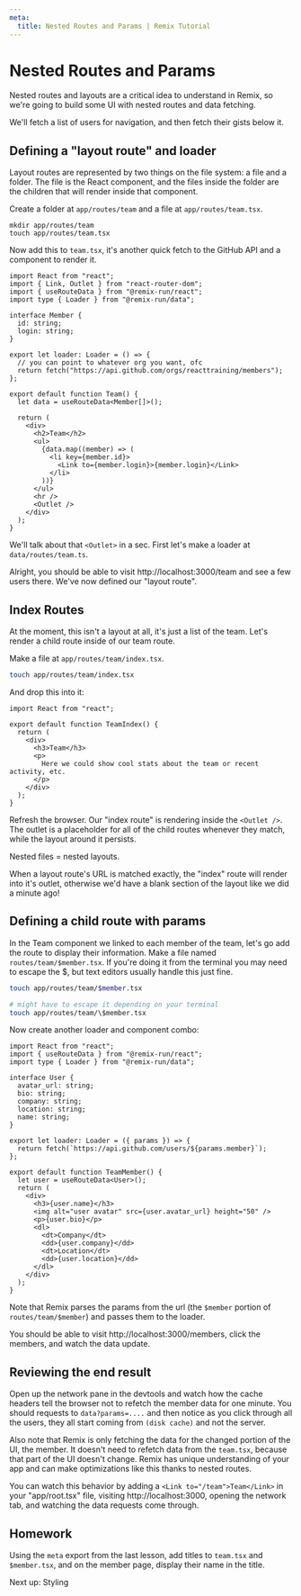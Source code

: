 ```yaml
---
meta:
  title: Nested Routes and Params | Remix Tutorial
---
```



# Nested Routes and Params

Nested routes and layouts are a critical idea to understand in Remix, so we're going to build some UI with nested routes and data fetching.

We'll fetch a list of users for navigation, and then fetch their gists below it.

## Defining a "layout route" and loader

Layout routes are represented by two things on the file system: a file and a folder. The file is the React component, and the files inside the folder are the children that will render inside that component.

Create a folder at `app/routes/team` and a file at `app/routes/team.tsx`.

```
mkdir app/routes/team
touch app/routes/team.tsx
```

Now add this to `team.tsx`, it's another quick fetch to the GitHub API and a component to render it.

```tsx
import React from "react";
import { Link, Outlet } from "react-router-dom";
import { useRouteData } from "@remix-run/react";
import type { Loader } from "@remix-run/data";

interface Member {
  id: string;
  login: string;
}

export let loader: Loader = () => {
  // you can point to whatever org you want, ofc
  return fetch("https://api.github.com/orgs/reacttraining/members");
};

export default function Team() {
  let data = useRouteData<Member[]>();

  return (
    <div>
      <h2>Team</h2>
      <ul>
        {data.map((member) => (
          <li key={member.id}>
            <Link to={member.login}>{member.login}</Link>
          </li>
        ))}
      </ul>
      <hr />
      <Outlet />
    </div>
  );
}
```

We'll talk about that `<Outlet>` in a sec. First let's make a loader at `data/routes/team.ts`.

Alright, you should be able to visit http://localhost:3000/team and see a few users there. We've now defined our "layout route".

## Index Routes

At the moment, this isn't a layout at all, it's just a list of the team. Let's render a child route inside of our team route.

Make a file at `app/routes/team/index.tsx`.

```bash
touch app/routes/team/index.tsx
```

And drop this into it:

```tsx
import React from "react";

export default function TeamIndex() {
  return (
    <div>
      <h3>Team</h3>
      <p>
        Here we could show cool stats about the team or recent activity, etc.
      </p>
    </div>
  );
}
```

Refresh the browser. Our "index route" is rendering inside the `<Outlet />`. The outlet is a placeholder for all of the child routes whenever they match, while the layout around it persists.

Nested files = nested layouts.

When a layout route's URL is matched exactly, the "index" route will render into it's outlet, otherwise we'd have a blank section of the layout like we did a minute ago!

## Defining a child route with params

In the Team component we linked to each member of the team, let's go add the route to display their information. Make a file named `routes/team/$member.tsx`. If you're doing it from the terminal you may need to escape the \$, but text editors usually handle this just fine.

```bash
touch app/routes/team/$member.tsx

# might have to escape it depending on your terminal
touch app/routes/team/\$member.tsx
```

Now create another loader and component combo:

```tsx
import React from "react";
import { useRouteData } from "@remix-run/react";
import type { Loader } from "@remix-run/data";

interface User {
  avatar_url: string;
  bio: string;
  company: string;
  location: string;
  name: string;
}

export let loader: Loader = ({ params }) => {
  return fetch(`https://api.github.com/users/${params.member}`);
};

export default function TeamMember() {
  let user = useRouteData<User>();
  return (
    <div>
      <h3>{user.name}</h3>
      <img alt="user avatar" src={user.avatar_url} height="50" />
      <p>{user.bio}</p>
      <dl>
        <dt>Company</dt>
        <dd>{user.company}</dd>
        <dt>Location</dt>
        <dd>{user.location}</dd>
      </dl>
    </div>
  );
}
```

Note that Remix parses the params from the url (the `$member` portion of `routes/team/$member`) and passes them to the loader.

You should be able to visit http://localhost:3000/members, click the members, and watch the data update.

## Reviewing the end result

Open up the network pane in the devtools and watch how the cache headers tell the browser not to refetch the member data for one minute. You should requests to `data?params=....` and then notice as you click through all the users, they all start coming from `(disk cache)` and not the server.

Also note that Remix is only fetching the data for the changed portion of the UI, the member. It doesn't need to refetch data from the `team.tsx`, because that part of the UI doesn't change. Remix has unique understanding of your app and can make optimizations like this thanks to nested routes.

You can watch this behavior by adding a `<Link to="/team">Team</Link>` in your "app/root.tsx" file, visiting http://localhost:3000, opening the network tab, and watching the data requests come through.

## Homework

Using the `meta` export from the last lesson, add titles to `team.tsx` and `$member.tsx`, and on the member page, display their name in the title.

<div className="next-prev-links">
  <Link className="next" to="../styling">
    Next up: Styling
  </Link>
</div>
